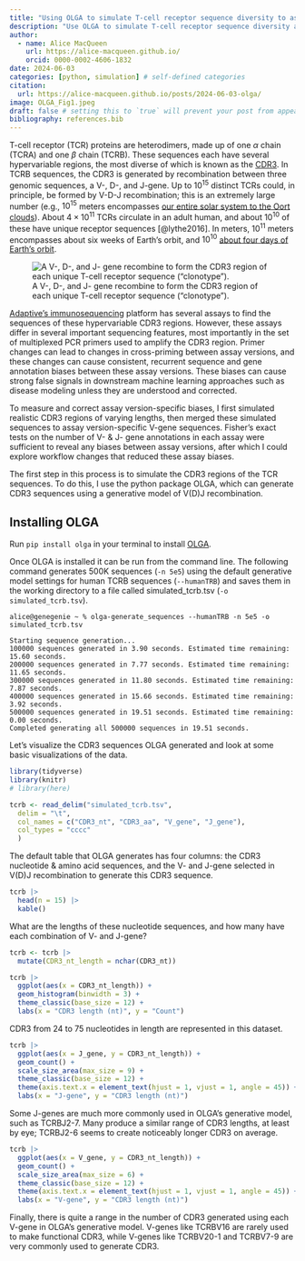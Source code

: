 ```yaml
---
title: "Using OLGA to simulate T-cell receptor sequence diversity to assess genomic assay biases"
description: "Use OLGA to simulate T-cell receptor sequence diversity as part of a workflow to understand & correct assay biases between production and in-development assay versions."
author:
  - name: Alice MacQueen
    url: https://alice-macqueen.github.io/
    orcid: 0000-0002-4606-1832
date: 2024-06-03
categories: [python, simulation] # self-defined categories
citation: 
  url: https://alice-macqueen.github.io/posts/2024-06-03-olga/
image: OLGA_Fig1.jpeg
draft: false # setting this to `true` will prevent your post from appearing on your listing page until you're ready!
bibliography: references.bib
---
```


T-cell receptor (TCR) proteins are heterodimers, made up of one $\alpha$ chain (TCRA) and one $\beta$ chain (TCRB). These sequences each have several hypervariable regions, the most diverse of which is known as the [CDR3](https://en.wikipedia.org/wiki/Complementarity-determining_region). In TCRB sequences, the CDR3 is generated by recombination between three genomic sequences, a V-, D-, and J-gene. Up to $10^{15}$ distinct TCRs could, in principle, be formed by V-D-J recombination; this is an extremely large number (e.g., $10^{15}$ meters encompasses [our entire solar system to the Oort clouds](http://www.wordwizz.com/pages/1uexp15.htm)). About $4\times10^{11}$ TCRs circulate in an adult human, and about $10^{10}$ of these have unique receptor sequences [@lythe2016]. In meters, $10^{11}$ meters encompasses about six weeks of Earth's orbit, and $10^{10}$ [about four days of Earth's orbit](http://www.wordwizz.com/pages/1uexp10.htm).

![A V-, D-, and J- gene recombine to form the CDR3 region of each unique T-cell receptor sequence ("clonotype").](OLGA_Fig1.jpeg)

[Adaptive's immunosequencing](https://www.adaptivebiotech.com/adaptive-immunosequencing/) platform has several assays to find the sequences of these hypervariable CDR3 regions. However, these assays differ in several important sequencing features, most importantly in the set of multiplexed PCR primers used to amplify the CDR3 region. Primer changes can lead to changes in cross-priming between assay versions, and these changes can cause consistent, recurrent sequence and gene annotation biases between these assay versions. These biases can cause strong false signals in downstream machine learning approaches such as disease modeling unless they are understood and corrected.

To measure and correct assay version-specific biases, I first simulated realistic CDR3 regions of varying lengths, then merged these simulated sequences to assay version-specific V-gene sequences. Fisher's exact tests on the number of V- & J- gene annotations in each assay were sufficient to reveal any biases between assay versions, after which I could explore workflow changes that reduced these assay biases.

The first step in this process is to simulate the CDR3 regions of the TCR sequences. To do this, I use the python package OLGA, which can generate CDR3 sequences using a generative model of V(D)J recombination.

::: {.callout-note collapse="true"}
## Installing OLGA

Run `pip install olga` in your terminal to install [OLGA](https://github.com/statbiophys/OLGA).
:::

Once OLGA is installed it can be run from the command line. The following command generates 500K sequences (`-n 5e5`) using the default generative model settings for human TCRB sequences (`--humanTRB`) and saves them in the working directory to a file called simulated_tcrb.tsv (`-o simulated_tcrb.tsv`).

```         
alice@genegenie ~ % olga-generate_sequences --humanTRB -n 5e5 -o simulated_tcrb.tsv
```

```         
Starting sequence generation... 
100000 sequences generated in 3.90 seconds. Estimated time remaining: 15.60 seconds.
200000 sequences generated in 7.77 seconds. Estimated time remaining: 11.65 seconds.
300000 sequences generated in 11.80 seconds. Estimated time remaining: 7.87 seconds.
400000 sequences generated in 15.66 seconds. Estimated time remaining: 3.92 seconds.
500000 sequences generated in 19.51 seconds. Estimated time remaining: 0.00 seconds.
Completed generating all 500000 sequences in 19.51 seconds.
```

Let's visualize the CDR3 sequences OLGA generated and look at some basic visualizations of the data.

```r
library(tidyverse)
library(knitr)
# library(here)

tcrb <- read_delim("simulated_tcrb.tsv",
  delim = "\t",
  col_names = c("CDR3_nt", "CDR3_aa", "V_gene", "J_gene"), 
  col_types = "cccc"
  )
```

The default table that OLGA generates has four columns: the CDR3 nucleotide & amino acid sequences, and the V- and J-gene selected in V(D)J recombination to generate this CDR3 sequence. 

```r
tcrb |>
  head(n = 15) |>
  kable()
```

What are the lengths of these nucleotide sequences, and how many have each combination of V- and J-gene?

```r
tcrb <- tcrb |> 
  mutate(CDR3_nt_length = nchar(CDR3_nt)) 

tcrb |> 
  ggplot(aes(x = CDR3_nt_length)) +
  geom_histogram(binwidth = 3) +
  theme_classic(base_size = 12) +
  labs(x = "CDR3 length (nt)", y = "Count")
```
CDR3 from 24 to 75 nucleotides in length are represented in this dataset.

```r

tcrb |> 
  ggplot(aes(x = J_gene, y = CDR3_nt_length)) + 
  geom_count() + 
  scale_size_area(max_size = 9) +
  theme_classic(base_size = 12) +
  theme(axis.text.x = element_text(hjust = 1, vjust = 1, angle = 45)) +
  labs(x = "J-gene", y = "CDR3 length (nt)")
```
Some J-genes are much more commonly used in OLGA's generative model, such as TCRBJ2-7. Many produce a similar range of CDR3 lengths, at least by eye; TCRBJ2-6 seems to create noticeably longer CDR3 on average.


```r
tcrb |> 
  ggplot(aes(x = V_gene, y = CDR3_nt_length)) + 
  geom_count() + 
  scale_size_area(max_size = 6) +
  theme_classic(base_size = 12) +
  theme(axis.text.x = element_text(hjust = 1, vjust = 1, angle = 45)) +
  labs(x = "V-gene", y = "CDR3 length (nt)")
```
Finally, there is quite a range in the number of CDR3 generated using each V-gene in OLGA's generative model. V-genes like TCRBV16 are rarely used to make functional CDR3, while V-genes like TCRBV20-1 and TCRBV7-9 are very commonly used to generate CDR3. 



